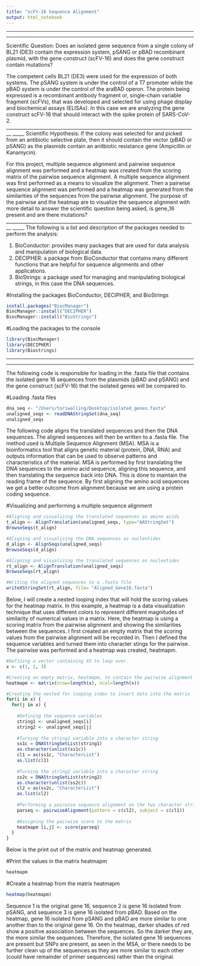 ```yaml
---
title: "scFV-16 Sequence Alignment"
output: html_notebook
---
```

________________________________________________________________________________
_____
Scientific Question: Does an isolated gene sequence from a single colony of BL21 
(DE3) contain the expression system, pSANG or pBAD recombinant plasmid, with 
the gene construct (scFV-16) and does the gene construct contain mutations? 
  
The competent cells BL21 (DE3) were used for the expression of both systems. 
The pSANG system is under the control of a T7 promoter while the pBAD system is
under the control of the araBAD operon. The protein being expressed is a 
recombinant antibody fragment or, single-chain variable fragment (scFVs), that 
was developed and selected for using phage display and biochemical assays 
(ELISAs). In this case we are analyzing the gene construct scFV-16 that should 
interact with the spike protein of SARS-CoV-2. 
________________________________________________________________________________
_____
Scientific Hypothesis: If the colony was selected for and picked from an 
antibiotic selective plate, then it should contain the vector (pBAD or pSANG)
as the plasmids contain an anitbiotic resistance gene (Ampicillin or Kanamycin). 

For this project, multiple sequence alignment and pairwise sequence alignment 
was performed and a heatmap was created from the scoring matrix of the pairwise
sequence alignment. A multiple sequence alignment was first performed as a means
to visualize the alignment. Then a pairwise sequence alignment was performed 
and a heatmap was generated from the similarities of the sequences from the 
pairwise alignment. The purpose of the pairwise and the heatmap are to visualize
the sequence alignment with more detail to answer the scientific question being 
asked, is gene_16 present and are there mutations? 
________________________________________________________________________________
_____
The following is a list and description of the packages needed to perform the 
analysis: 

1. BioConductor: provides many packages that are used for data analysis and 
manipulation of biological data. 
2. DECIPHER: a package from BioConductor that contains many different functions 
that are helpful for sequence alignments and other applications.
3. BioStrings: a package used for managing and manipulating biological strings, 
in this case the DNA sequences. 

#Installing the packages BioConductor, DECIPHER, and BioStrings
```r
install.packages("BiocManager")
BiocManager::install("DECIPHER")
BiocManager::install("BioStrings")

```

#Loading the packages to the console
```r
library(BiocManager)
library(DECIPHER)
library(Biostrings)
```

________________________________________________________________________________
_____
The following code is responsible for loading in the .fasta file that contains 
the isolated gene 16 sequences from the plasmids (pBAD and pSANG) and the gene 
construct (scFV-16) that the isolated genes will be compared to. 

#Loading .fasta files
```r
dna_seq <- "/Users/toriwalling/Desktop/isolated_genes.fasta"
unaligned_seqs <- readDNAStringSet(dna_seq)
unaligned_seqs
```

The following code aligns the translated sequences and then the DNA sequences. 
The aligned sequences will then be written to a .fasta file. The method used is 
Multiple Sequence Alignment (MSA). MSA is a bioinformatics tool that aligns 
genetic material (protein, DNA, RNA) and outputs information that can be used 
to observe patterns and characteristics of the material. MSA is performed by 
first translating the DNA sequences to the amino acid sequence, aligning this 
sequence, and then translating the sequence back into DNA. This is done to 
maintain the reading frame of the sequence. By first aligning the amino acid 
sequences we get a better outcome from alignment because we are using a 
protein coding sequence. 

#Visualizing and performing a multiple sequence alignment
```r
#Aligning and visualizing the translated sequences as amino acids
t_align <- AlignTranslation(unaligned_seqs, type="AAStringSet")
BrowseSeqs(t_align)

#Aligning and visualizing the DNA sequences as nucleotides
d_align <- AlignSeqs(unaligned_seqs)
BrowseSeqs(d_align)

#Aligning and visualizing the translated sequences as nucleotides
rt_align <- AlignTranslation(unaligned_seqs)
BrowseSeqs(rt_align)

#Writing the aligned sequences to a .fasta file
writeXStringSet(rt_align, file= "Aligned_Gene16.fasta")
```

Below, I will create a nested looping index that will hold the scoring values 
for the heatmap matrix. In this example, a heatmap is a data visualization 
technique that uses different colors to represent different magnitudes of 
similarity of numerical values in a matrix. Here, the heatmap is using a scoring 
matrix from the pairwise alignment and showing the similarities between the 
sequences. I first created an empty matrix that the scoring values from the 
pairwise alignment will be recorded in. Then I defined the sequence variables 
and turned them into character stings for the pairwise. The pairwise was 
performed and a heatmap was created, heatmapm.

```r
#Defining a vector containing XX to loop over. 
x <- c(1, 2, 3)

#Creating an empty matrix, heatmapm, to contain the pairwise alignment
heatmapm <- matrix(nrow=length(x), ncol=length(x))

#Creating the nested for looping index to insert data into the matrix 
for(i in x) {
  for(j in x) {
    
    #Defining the sequence variables 
    string1 <- unaligned_seqs[i]
    string2 <- unaligned_seqs[j]
    
    #Turning the string1 variable into a character string 
    ss1c = DNAStringSetList(string1)
    as.character(unlist(ss1c))
    cl1 = as(ss1c, "CharacterList")
    as.list(cl1)
    
    #Turning the string2 variable into a character string 
    ss2c = DNAStringSetList(string2)
    as.character(unlist(ss2c))
    cl2 = as(ss2c, "CharacterList")
    as.list(cl2)
    
    #Performing a pairwise sequence alignment on the two character strings 
    parseq <- pairwiseAlignment(pattern = c(cl2), subject = c(cl1))
    
    #Assigning the pairwise score to the matrix
    heatmapm [i,j] <- score(parseq)
  }
}

```

Below is the print out of the matrix and heatmap generated. 

#Print the values in the matrix heatmapm 
```r
heatmapm
```

#Create a heatmap from the matrix heatmapm
```r
heatmap(heatmapm)
```

Sequence 1 is the original gene 16, sequence 2 is gene 16 isolated from pSANG, 
and sequence 3 is gene 16 isolated from pBAD. Based on the heatmap, gene 16
isolated from pSANG and pBAD are more similar to one another than to the 
original gene 16. On the heatmap, darker shades of red show a positive 
association between the sequences. So the darker they are, the more similar 
the sequences. Therefore, the isolated gene 16 sequences are present but 
SNPs are present, as seen in the MSA, or there needs to be further clean up of 
the sequences as they are more similar to each other (could have remainder of 
primer sequences) rather than the original. 
